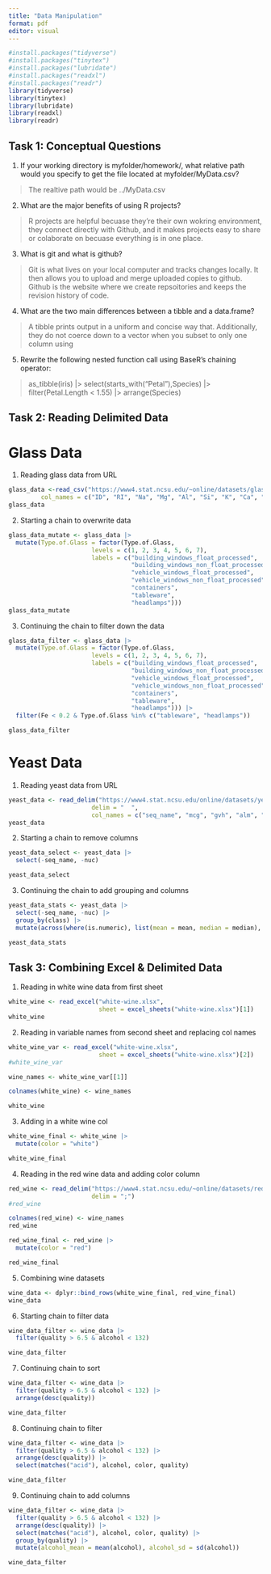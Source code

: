 ```yaml
---
title: "Data Manipulation"
format: pdf
editor: visual
---
```


```r
#install.packages("tidyverse")
#install.packages("tinytex")
#install.packages("lubridate")
#install.packages("readxl")
#install.packages("readr")
library(tidyverse)
library(tinytex)
library(lubridate)
library(readxl)
library(readr)
```


## Task 1: Conceptual Questions

1. If your working directory is myfolder/homework/, what relative path would you specify to get the file located at myfolder/MyData.csv?

> The realtive path would be ../MyData.csv

2. What are the major benefits of using R projects?

> R projects are helpful becuase they're their own wokring environment, they connect directly with Github, and it makes projects easy to share or colaborate on becuase everything is in one place.

3. What is git and what is github?

> Git is what lives on your local computer and tracks changes locally. It then allows you to upload and merge uploaded copies to github. Github is the website where we create repsoitories and keeps the revision history of code. 

4. What are the two main differences between a tibble and a data.frame?

> A tibble prints output in a uniform and concise way that. Additionally, they do not coerce down to a vector when you subset to only one column using

5. Rewrite the following nested function call using BaseR’s chaining operator:

> as_tibble(iris) |>
  select(starts_with("Petal"),Species) |>
  filter(Petal.Length < 1.55) |>
  arrange(Species)

## Task 2: Reading Delimited Data

# Glass Data

1. Reading glass data from URL
```r
glass_data <-read_csv("https://www4.stat.ncsu.edu/~online/datasets/glass.data", 
         col_names = c("ID", "RI", "Na", "Mg", "Al", "Si", "K", "Ca", "Ba", "Fe", "Type.of.Glass"))
glass_data
```

2. Starting a chain to overwrite data
```r
glass_data_mutate <- glass_data |>
  mutate(Type.of.Glass = factor(Type.of.Glass,
                       levels = c(1, 2, 3, 4, 5, 6, 7),
                       labels = c("building_windows_float_processed", 
                                  "building_windows_non_float_processed",
                                  "vehicle_windows_float_processed",
                                  "vehicle_windows_non_float_processed",
                                  "containers",
                                  "tableware",
                                  "headlamps")))
glass_data_mutate
```

3. Continuing the chain to filter down the data 
```r
glass_data_filter <- glass_data |>
  mutate(Type.of.Glass = factor(Type.of.Glass,
                       levels = c(1, 2, 3, 4, 5, 6, 7),
                       labels = c("building_windows_float_processed", 
                                  "building_windows_non_float_processed",
                                  "vehicle_windows_float_processed",
                                  "vehicle_windows_non_float_processed",
                                  "containers",
                                  "tableware",
                                  "headlamps"))) |>
  filter(Fe < 0.2 & Type.of.Glass %in% c("tableware", "headlamps"))

glass_data_filter

```

# Yeast Data

1. Reading yeast data from URL
```r
yeast_data <- read_delim("https://www4.stat.ncsu.edu/online/datasets/yeast.data",
                       delim = "  ",
                       col_names = c("seq_name", "mcg", "gvh", "alm", "mit", "erl", "pox", "vac", "nuc", "class"))
yeast_data
```

2. Starting a chain to remove columns
```r
yeast_data_select <- yeast_data |>
  select(-seq_name, -nuc)

yeast_data_select
```

3. Continuing the chain to add grouping and columns
```r
yeast_data_stats <- yeast_data |>
  select(-seq_name, -nuc) |>
  group_by(class) |>
  mutate(across(where(is.numeric), list(mean = mean, median = median), .names = "{.col}_{.fn}"))

yeast_data_stats
```

## Task 3:  Combining Excel & Delimited Data

1. Reading in white wine data from first sheet
```r
white_wine <- read_excel("white-wine.xlsx",
                         sheet = excel_sheets("white-wine.xlsx")[1])
white_wine
```

2. Reading in variable names from second sheet and replacing col names
```r
white_wine_var <- read_excel("white-wine.xlsx",
                         sheet = excel_sheets("white-wine.xlsx")[2])
#white_wine_var

wine_names <- white_wine_var[[1]]

colnames(white_wine) <- wine_names

white_wine
```

3. Adding in a white wine col
```r
white_wine_final <- white_wine |>
  mutate(color = "white")

white_wine_final
```

4. Reading in the red wine data and adding color column
```r
red_wine <- read_delim("https://www4.stat.ncsu.edu/~online/datasets/red-wine.csv",
                       delim = ";")
#red_wine

colnames(red_wine) <- wine_names
red_wine

red_wine_final <- red_wine |>
  mutate(color = "red")

red_wine_final
```

5. Combining wine datasets
```r
wine_data <- dplyr::bind_rows(white_wine_final, red_wine_final)
wine_data
```

6. Starting chain to filter data
```r
wine_data_filter <- wine_data |>
  filter(quality > 6.5 & alcohol < 132) 

wine_data_filter 
```

7. Continuing chain to sort
```r
wine_data_filter <- wine_data |>
  filter(quality > 6.5 & alcohol < 132) |>
  arrange(desc(quality))

wine_data_filter 
```

8. Continuing chain to filter
```r
wine_data_filter <- wine_data |>
  filter(quality > 6.5 & alcohol < 132) |>
  arrange(desc(quality)) |>
  select(matches("acid"), alcohol, color, quality)

wine_data_filter 
```

9. Continuing chain to add columns
```r
wine_data_filter <- wine_data |>
  filter(quality > 6.5 & alcohol < 132) |>
  arrange(desc(quality)) |>
  select(matches("acid"), alcohol, color, quality) |>
  group_by(quality) |>
  mutate(alcohol_mean = mean(alcohol), alcohol_sd = sd(alcohol))

wine_data_filter 
```

